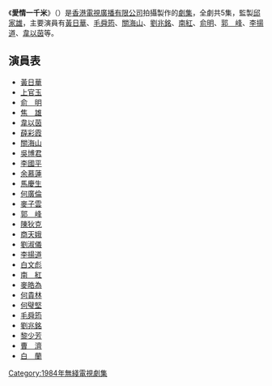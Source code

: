 {{無綫劇集 
| 中文劇名=愛情一千米
| 英文劇名=Can Anybody Help
| 圖像=
| 製作年份=1984年
| 翡翠台首播日期=1984年2月13日-17日
| 翡翠台首播時間=19:05-20:00
| 監製=[[邱家雄|邱家雄]]
| 編導=[[任潔|任潔]]、[[袁仁康|袁仁康]]
| 製作統籌=[[李慕冰|李慕冰]]
| 助理編導=[[何卓榮|何卓榮]]、[[區德輝|區德輝]]
| 編審=[[彭濟材|彭濟材]]
| 編劇={{nowrap|[[韋家輝|韋家輝]]、[[阮世生|阮世生]]、[[司徒錦源|司徒錦源]]、[[林少枝|林少枝]]、<br>[[梁志明|梁志明]]}}
| 集數=5
| 劇種=時裝
| 主演=[[黃日華|黃日華]]、[[毛舜筠|毛舜筠]]、[[關海山|關海山]]、[[劉兆銘|劉兆銘]]、<br>[[南紅|南紅]]、[[俞明|俞明]]、[[郭峰_(演員)|郭　峰]]、[[李揚道|李揚道]]、<br>[[韋以茵|韋以茵]]
}}
《'''愛情一千米'''》（{{lang-en|'''Can Anybody Help'''}}）是[[香港|香港]][[電視廣播有限公司|電視廣播有限公司]]拍攝製作的[[劇集|劇集]]，全劇共5集，監製[[邱家雄|邱家雄]]，主要演員有[[黃日華|黃日華]]、[[毛舜筠|毛舜筠]]、[[關海山|關海山]]、[[劉兆銘|劉兆銘]]、[[南紅|南紅]]、[[俞明|俞明]]、[[郭峰_(演員)|郭　峰]]、[[李揚道|李揚道]]、[[韋以茵|韋以茵]]等。

==演員表==
*[[黃日華|黃日華]]
*[[上官玉|上官玉]]
*[[俞明|俞　明]]
*[[焦雄|焦　雄]]
*[[韋以茵|韋以茵]]
*[[薛彩霞|薛彩霞]]
*[[關海山|關海山]]
*[[吳博君|吳博君]]
*[[李國平_(演員)|李國平]]
*[[余慕蓮|余慕蓮]]
*[[馬慶生|馬慶生]]
*[[何廣倫|何廣倫]]
*[[麥子雲|麥子雲]]
*[[郭峰_(演員)|郭　峰]]
*[[陳狄克|陳狄克]]
*[[商天娥|商天娥]]
*[[劉淑儀_(演員)|劉淑儀]]
*[[李揚道|李揚道]]
*[[白文彪|白文彪]]
*[[南紅|南　紅]]
*[[麥皓為|麥皓為]]
*[[何貴林|何貴林]]
*[[何璧堅|何璧堅]]
*[[毛舜筠|毛舜筠]]
*[[劉兆銘|劉兆銘]]
*[[黎少芳|黎少芳]]
*[[曹濟|曹　濟]]
*[[白蘭|白　蘭]]

[[Category:1984年無綫電視劇集|Category:1984年無綫電視劇集]]